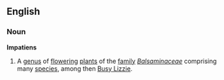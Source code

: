 ==English==
===Noun===
'''Impatiens'''
{{wikipedia}}
# A [[genus]] of [[flower]]ing [[plant]]s of the [[family]] ''[[Balsaminaceae]]'' comprising many [[species]], among then [[Busy Lizzie]].